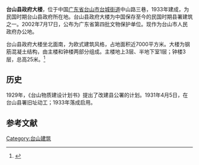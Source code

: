 {{文物保护单位
| 级别 = 省级
| 省区市 = 广东省
| 图片 = 
| 名称 = 台山县政府大楼
| 编号 = 4-116
| 分类 = 近现代重要史迹及代表性建筑
| 时代 = 民国
| 所在 = 台山市中山路三巷
| 登录 = 2002年
}}
'''台山县政府大楼'''，位于中国[[广东省|广东省]][[台山市|台山市]][[台城街道|台城街道]]中山路三巷，1933年建成，为民国时期台山县政府所在地。台山县政府大楼为中国保存至今的民国时期县署建筑之一。2002年7月17日，公布为广东省第四批文物保护单位。现作为台山市人民政府办公地。

台山县政府大楼坐北面南，为欧式建筑风格，占地面积近7000平方米。大楼为钢筋混凝土结构，由主楼和钟楼两部分组成。主楼地上3层、半地下室1层；钟楼3层，总高25米。<ref>{{Cite web |url=http://www.jmnews.com.cn/a/content/2014-08/11/content_1633591.htm |title=“小总统府”气势不凡 |accessdate=2015-02-01 |archive-date=2016-03-05 |archive-url=https://web.archive.org/web/20160305014048/http://www.jmnews.com.cn/a/content/2014-08/11/content_1633591.htm |dead-url=yes }}</ref>

== 历史 ==
1929年，《台山物质建设计划书》提出了改建县公署的计划。1931年4月5日，在台山县署旧址动工；1933年落成启用。

==参考文献==
{{reflist}}

[[Category:台山建筑|Category:台山建筑]]
